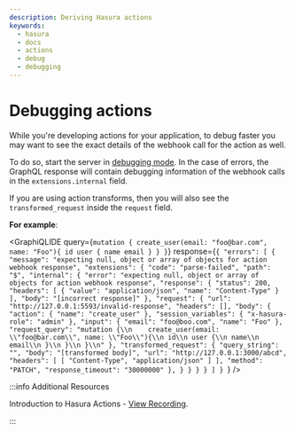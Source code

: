 ```yaml
---
description: Deriving Hasura actions
keywords:
  - hasura
  - docs
  - actions
  - debug
  - debugging
---
```



# Debugging actions

While you're developing actions for your application, to debug faster
you may want to see the exact details of the webhook call for the action
as well.

To do so, start the server in [debugging mode](/graphql/core/deployment/graphql-engine-flags/config-examples.mdx#dev-mode). In the case
of errors, the GraphQL response will contain debugging information of
the webhook calls in the `extensions.internal` field.

If you are using action transforms, then you will also see the
`transformed_request` inside the `request` field.

**For example**:

<GraphiQLIDE
  query={`mutation {
  create_user(email: "foo@bar.com", name: "Foo"){
    id
    user {
      name
      email
    }
  }
}`}
  response={`{
  "errors": [
    {
      "message": "expecting null, object or array of objects for action webhook response",
      "extensions": {
        "code": "parse-failed",
        "path": "$",
        "internal": {
          "error": "expecting null, object or array of objects for action webhook response",
          "response": {
            "status": 200,
            "headers": [
              {
              "value": "application/json",
              "name": "Content-Type"
              }
            ],
          "body": "[incorrect response]"
        },
        "request": {
          "url": "http://127.0.0.1:5593/invalid-response",
          "headers": [],
          "body": {
            "action": {
              "name": "create_user"
            },
            "session_variables": {
              "x-hasura-role": "admin"
            },
            "input": {
              "email": "foo@boo.com",
              "name": "Foo"
            },
            "request_query": "mutation {\\n    create_user(email: \\"foo@bar.com\\", name: \\"Foo\\"){\\n id\\n user {\\n name\\n email\\n }\\n }\\n }\\n"
          },
          "transformed_request": {
            "query_string": "",
            "body": "[transformed body]",
            "url": "http://127.0.0.1:3000/abcd",
            "headers": [
                [
                  "Content-Type",
                  "application/json"
                ]
              ],
            "method": "PATCH",
            "response_timeout": "30000000"
            },
          }
        }
      }
    }
  ]
}
`}
/>

:::info Additional Resources

Introduction to Hasura Actions - [View
Recording](https://hasura.io/events/webinar/hasura-actions/?pg=docs&plcmt=body&cta=view-recording&tech=).

:::
